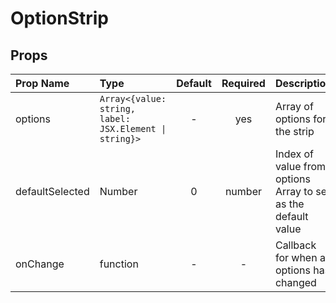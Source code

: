 
<Meta title='MDX|OptionStrip' component={OptionStrip} />

# OptionStrip

<Story name='OptionStrip'>
  <div className='component-box'>
    <OptionStrip
      defaultSelected={0}
      options={[
        { value: '1', label: 'x' },
        { value: '2', label: 'y' },
        { value: '3', label: 'z' }
      ]}
    />
  </div>
</Story>

<div className="props-table">

## Props

| Prop Name       | Type                                                                  | Default | Required | Description                                                   |
| :-------------- | :-------------------------------------------------------------------- | :-----: | :------: | :------------------------------------------------------------ |
| options         | <code>Array<{value: string, label: JSX.Element &#124; string}></code> |    -    |   yes    | Array of options for the strip                                |
| defaultSelected | Number                                                                |    0    |  number  | Index of value from options Array to set as the default value |
| onChange        | function                                                              |    -    |    -     | Callback for when an options has changed                      |

</div>
